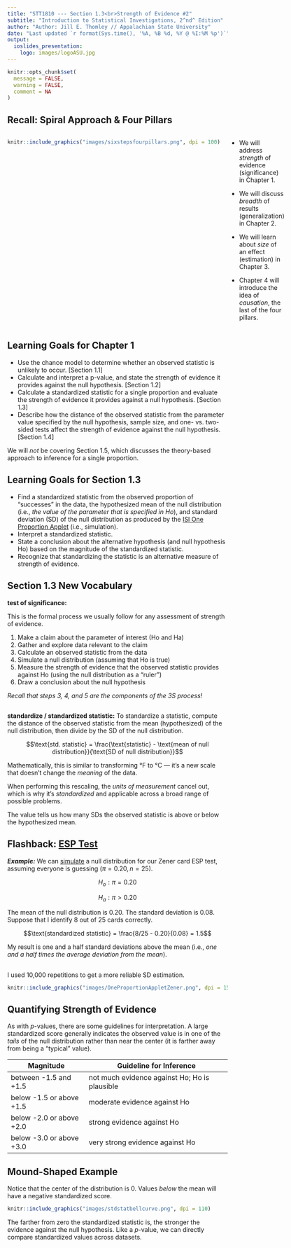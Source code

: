 ```yaml
---
title: "STT1810 --- Section 1.3<br>Strength of Evidence #2"
subtitle: "Introduction to Statistical Investigations, 2^nd^ Edition"
author: "Author: Jill E. Thomley // Appalachian State University"
date: "Last updated `r format(Sys.time(), '%A, %B %d, %Y @ %I:%M %p')`"
output: 
  ioslides_presentation:
    logo: images/logoASU.jpg
---
```


```r
knitr::opts_chunk$set(
  message = FALSE,
  warning = FALSE,
  comment = NA
)
```


## Recall: Spiral Approach & Four Pillars

:::::: {style="display: flex;"}

::: {}

```r
knitr::include_graphics("images/sixstepsfourpillars.png", dpi = 100)
```

:::

::: {}

&nbsp;&nbsp;&nbsp;&nbsp;&nbsp;

:::

::: {}

* We will address *strength* of evidence (significance) in Chapter 1.

* We will discuss *breadth* of results (generalization) in Chapter 2.

* We will learn about *size* of an effect (estimation) in Chapter 3.

* Chapter 4 will introduce the idea of *causation*, the last of the four pillars. 

:::

::::


## Learning Goals for Chapter 1

* Use the chance model to determine whether an observed statistic is unlikely to occur. [Section 1.1]
* Calculate and interpret a p-value, and state the strength of evidence it provides against the null hypothesis. [Section 1.2]
* Calculate a standardized statistic for a single proportion and evaluate the strength of evidence it provides against a null hypothesis. [Section 1.3]
* Describe how the distance of the observed statistic from the parameter value specified by the null hypothesis, sample size, and one- vs. two-sided tests affect the strength of evidence against the null hypothesis. [Section 1.4]

We will *not* be covering Section 1.5, which discusses the theory-based approach to inference for a single proportion.


## Learning Goals for Section 1.3

* Find a standardized statistic from the observed proportion of “successes” in the data, the hypothesized mean of the null distribution (i.e., *the value of the parameter that is specified in Ho*), and standard deviation (SD) of the null distribution as produced by the [ISI One Proportion Applet](http://www.isi-stats.com/isi2nd/ISIapplets2021.html) (i.e., simulation).
* Interpret a standardized statistic.
* State a conclusion about the alternative hypothesis (and null hypothesis Ho) based on the magnitude of the standardized statistic.
* Recognize that standardizing the statistic is an alternative measure of strength of evidence.


## Section 1.3 New Vocabulary

**test of significance:** 

This is the formal process we usually follow for any assessment of strength of evidence.

(1) Make a claim about the parameter of interest (Ho and Ha) 
(2) Gather and explore data relevant to the claim
(3) Calculate an observed statistic from the data
(4) Simulate a null distribution (assuming that Ho is true)
(5) Measure the strength of evidence that the observed statistic provides against Ho (using the null distribution as a "ruler")
(6) Draw a conclusion about the null hypothesis 

*Recall that steps 3, 4, and 5 are the components of the 3S process!*


## 

**standardize / standardized statistic:** To standardize a statistic, compute the distance of the observed statistic from the mean (hypothesized) of the null distribution, then divide by the SD of the null distribution.

$$\text{std. statistic} = \frac{\text{statistic} - \text{mean of null distribution}}{\text{SD of null distribution}}$$

Mathematically, this is similar to transforming °F to °C --- it's a new scale that doesn't change the *meaning* of the data. 

When performing this rescaling, the *units of measurement* cancel out, which is why it's *standardized* and applicable across a broad range of possible problems.

The value tells us how many SDs the observed statistic is above or below the hypothesized mean.


## Flashback: [ESP Test](https://stat-jet-asu.github.io/Slides/STT1810/ESPZenerCards.html)

***Example:*** We can [simulate](http://www.isi-stats.com/isi2nd/ISIapplets2021.html) a null distribution for our Zener card ESP test, assuming everyone is guessing ($\pi = 0.20, n = 25$). 

$$H_o: \pi = 0.20$$

$$H_a: \pi > 0.20$$

The mean of the null distribution is 0.20. The standard deviation is 0.08. Suppose that I identify 8 out of 25 cards correctly.

$$\text{standardized statistic} = \frac{8/25 - 0.20}{0.08} = 1.5$$

My result is one and a half standard deviations above the mean (i.e., *one and a half times the average deviation from the mean*).


## 

I used 10,000 repetitions to get a more reliable SD estimation.

```r
knitr::include_graphics("images/OneProportionAppletZener.png", dpi = 150)
```


## Quantifying Strength of Evidence

As with *p*-values, there are some guidelines for interpretation. A large standardized score generally indicates the observed value is in one of the *tails* of the null distribution rather than near the center (it is farther away from being a "typical" value).

| Magnitude                | Guideline for Inference                       |
|--------------------------|-----------------------------------------------|
| between -1.5 and +1.5    | not much evidence against Ho; Ho is plausible |
| below -1.5 or above +1.5 | moderate evidence against Ho                  |
| below -2.0 or above +2.0 | strong evidence against Ho                    |
| below -3.0 or above +3.0 | very strong evidence against Ho               |


## Mound-Shaped Example

Notice that the center of the distribution is 0. Values *below* the mean will have a negative standardized score.

```r
knitr::include_graphics("images/stdstatbellcurve.png", dpi = 110)
```

The farther from zero the standardized statistic is, the stronger the evidence against the null hypothesis. Like a *p*-value, we can directly compare standardized values across datasets.


